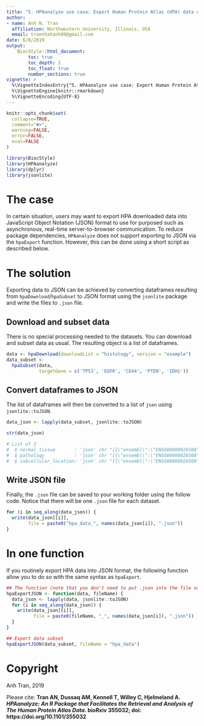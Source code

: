 ```yaml
---
title: "5. HPAanalyze use case: Export Human Protein Atlas (HPA) data as JSON"
author:
- name: Anh N. Tran
  affiliation: Northwestern University, Illinois, USA
  email: trannhatanh89@gmail.com
date: 6/8/2019
output: 
    BiocStyle::html_document:
        toc: true
        toc_depth: 2
        toc_float: true
        number_sections: true
vignette: >
  %\VignetteIndexEntry{"5. HPAanalyze use case: Export Human Protein Atlas (HPA) data as JSON"}
  %\VignetteEngine{knitr::rmarkdown}
  %\VignetteEncoding{UTF-8}
---
```


```r
knitr::opts_chunk$set(
  collapse=TRUE,
  comment="#>",
  warning=FALSE,
  error=FALSE,
  eval=FALSE
)
```

```r
library(BiocStyle)
library(HPAanalyze)
library(dplyr)
library(jsonlite)
```

# The case 
In certain situation, users may want to export HPA downloaded data into JavaScript Object Notation (JSON) format to use for purposed such as asynchronous, real-time server-to-browser communication. To reduce package dependencies, `HPAanalyze` does not support exporting to JSON via the `hpaExport` function. However, this can be done using a short script as described below.

# The solution
Exporting data to JSON can be achieved by converting dataframes resulting from `hpaDownload`/`hpaSubset` to JSON format using the `jsonlite` package and write the files to `.json` file.

## Download and subset data
There is no special processing needed to the datasets. You can download and subset data as usual. The resulting object is a list of dataframes.
```r
data <- hpaDownload(downloadList = "histology", version = "example")
data_subset <-
  hpaSubset(data,
            targetGene = c('TP53', 'EGFR', 'CD44', 'PTEN', 'IDH1'))
```

## Convert dataframes to JSON
The list of dataframes will then be converted to a list of `json` using `jsonlite::toJSON`.

```r
data_json <- lapply(data_subset, jsonlite::toJSON)

str(data_json)

# List of 3
#  $ normal_tissue       : 'json' chr "[{\"ensembl\":\"ENSG00000026508\",\"gene\":\"CD44\",\"tissue\":\"adrenal gland\",\"cell_type\":\"glandular cell"| __truncated__
#  $ pathology           : 'json' chr "[{\"ensembl\":\"ENSG00000026508\",\"gene\":\"CD44\",\"cancer\":\"breast cancer\",\"high\":1,\"medium\":6,\"low\"| __truncated__
#  $ subcellular_location: 'json' chr "[{\"ensembl\":\"ENSG00000026508\",\"gene\":\"CD44\",\"reliability\":\"Enhanced\",\"enhanced\":\"Golgi apparatus"| __truncated__
```

## Write JSON file
Finally, the `.json` file can be saved to your working folder using the follow code. Notice that there will be one `.json` file for each dataset.

```r
for (i in seq_along(data_json)) {
  write(data_json[[i]], 
        file = paste0("hpa_data_", names(data_json[i]), ".json"))
}
```

# In one function
If you routinely export HPA data into JSON format, the following function allow you to do so with the same syntax as `hpaExport`.

```r
## The function (note that you don't need to put .json into the file name)
hpaExportJSON <- function(data, fileName) {
  data_json <- lapply(data, jsonlite::toJSON)
  for (i in seq_along(data_json)) {
    write(data_json[[i]],
          file = paste0(fileName, "_", names(data_json[i]), ".json"))
  }
}

## Export data subset
hpaExportJSON(data_subset, fileName = "hpa_data")
```


# Copyright
Anh Tran, 2019

Please cite: __Tran AN, Dussaq AM, Kennell T, Willey C, Hjelmeland A. _HPAanalyze: An R Package that Facilitates the Retrieval and Analysis of The Human Protein Atlas Data_. bioRxiv 355032; doi: https://doi.org/10.1101/355032 __

